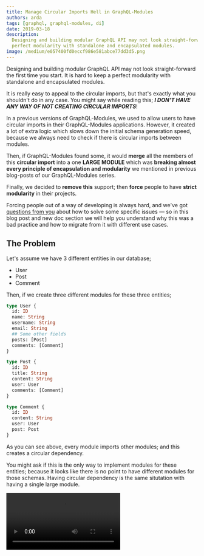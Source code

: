 ```yaml
---
title: Manage Circular Imports Hell in GraphQL-Modules
authors: arda
tags: [graphql, graphql-modules, di]
date: 2019-03-18
description:
  Designing and building modular GraphQL API may not look straight-forward. It is hard to keep a
  perfect modularity with standalone and encapsulated modules.
image: /medium/e057400fd0eccf986e581abce77dd3d5.png
---
```


Designing and building modular GraphQL API may not look straight-forward the first time you start.
It is hard to keep a perfect modularity with standalone and encapsulated modules.

It is really easy to appeal to the circular imports, but that's exactly what you shouldn't do in any
case. You might say while reading this; **_I DON'T HAVE ANY WAY OF NOT CREATING CIRCULAR IMPORTS_**!

In a previous versions of GraphQL-Modules, we used to allow users to have circular imports in their
GraphQL-Modules applications. However, it created a lot of extra logic which slows down the initial
schema generation speed, because we always need to check if there is circular imports between
modules.

Then, if GraphQL-Modules found some, it would **merge** all the members of this **circular import**
into a one **LARGE MODULE** which was **breaking almost every principle of encapsulation and
modularity** we mentioned in previous blog-posts of our GraphQL-Modules series.

Finally, we decided to **remove this** support; then **force** people to have **strict modularity**
in their projects.

<LinkPreview link="/blog/modular-encapsulation-graphql-modules" />

Forcing people out of a way of developing is always hard, and we've got
[questions from you](https://github.com/Urigo/graphql-modules/issues/317) about how to solve some
specific issues — so in this blog post and new doc section we will help you understand why this was
a bad practice and how to migrate from it with different use cases.

## The Problem

Let's assume we have 3 different entities in our database;

- User
- Post
- Comment

Then, if we create three different modules for these three entities;

```graphql
type User {
  id: ID
  name: String
  username: String
  email: String
  ## Some other fields
  posts: [Post]
  comments: [Comment]
}
```

```graphql
type Post {
  id: ID
  title: String
  content: String
  user: User
  comments: [Comment]
}
```

```graphql
type Comment {
  id: ID
  content: String
  user: User
  post: Post
}
```

As you can see above, every module imports other modules; and this creates a circular dependency.

You might ask if this is the only way to implement modules for these entities; because it looks like
there is no point to have different modules for those schemas. Having circular dependency is the
same situtation with having a single large module.

<Video src="/medium/ae9bf1b1b35e64c8839b3508064f3115.webm" />

## How to Solve

Let's see what we have in terms of relationship; - `User` doesn't depend on `Post` and `Comment` -
`Post` doesn't depend on `Comment`.

- `Comment` depends on `User` and `Post`, because it has `userId` and `postId` fields - `Post` also
  depends on `User` because it has `userId` field

So let's create modules in that way,

```graphql
type User {
  id: ID
  name: String
  username: String
  email: String
  ## Some other fields
}
```

```graphql
type Post {
  id: ID
  title: String
  content: String
  user: User
}
extend type User {
  posts: [Post]
}
```

```graphql
type Comment {
  id: ID
  content: String
  user: User
  post: Post
}
extend type Post {
  comments: [Comment]
}
extend type User {
  comments: [Comment]
}
```

> Using this approach, you will have standalone modules; otherwise will create a big module which
> contains all of them like we used to handle circular deps in this way (**merging all circular
> imports**).

Also `extend` says that it needs a main definition from imported modules which makes the connection
more readable in terms of entity relations.

---

## All Posts about GraphQL Modules

- [GraphQL Modules — Feature based GraphQL Modules at scale](/blog/graphql-modules)
- [Why is True Modular Encapsulation So Important in Large-Scale GraphQL Projects?](/blog/modular-encapsulation-graphql-modules)
- [Why did we implement our own Dependency Injection library for GraphQL-Modules?](/blog/dependency-injection-library-in-graphql-modules)
- [Scoped Providers in GraphQL-Modules Dependency Injection](/blog/graphql-modules-scoped-providers)
- [Writing a GraphQL TypeScript project w/ GraphQL-Modules and GraphQL-Code-Generator](/blog/graphql-typescript-modules-codegen)
- [Authentication and Authorization in GraphQL (and how GraphQL-Modules can help)](/blog/graphql-modules-auth)
- [Authentication with AccountsJS & GraphQL Modules](/blog/accountsjs-graphql-modules)
- [Manage Circular Imports Hell with GraphQL-Modules](/blog/manage-circular-imports-hell-in-graphql-modules)

